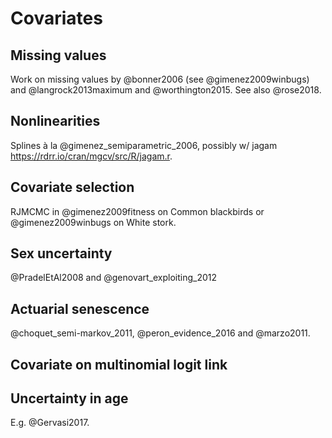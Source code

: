 # Covariates {#covariateschapter}

## Missing values

Work on missing values by @bonner2006 (see @gimenez2009winbugs) and @langrock2013maximum and @worthington2015. See also @rose2018.

## Nonlinearities

Splines à la @gimenez_semiparametric_2006, possibly w/ jagam <https://rdrr.io/cran/mgcv/src/R/jagam.r>. 

## Covariate selection

RJMCMC in @gimenez2009fitness on Common blackbirds or @gimenez2009winbugs on White stork.

## Sex uncertainty

@PradelEtAl2008 and @genovart_exploiting_2012

## Actuarial senescence

@choquet_semi-markov_2011, @peron_evidence_2016 and @marzo2011.

## Covariate on multinomial logit link

## Uncertainty in age

E.g. @Gervasi2017.
